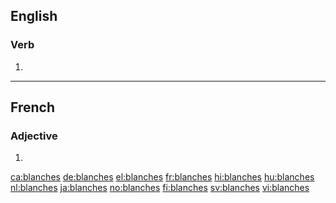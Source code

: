 ==English==

===Verb===
{{head|en|verb form}}

# {{en-third-person singular of|blanch}}

----

==French==

===Adjective===
{{head|fr|adjective form}}

# {{feminine plural of|blanc|lang=fr}}

[[ca:blanches]]
[[de:blanches]]
[[el:blanches]]
[[fr:blanches]]
[[hi:blanches]]
[[hu:blanches]]
[[nl:blanches]]
[[ja:blanches]]
[[no:blanches]]
[[fi:blanches]]
[[sv:blanches]]
[[vi:blanches]]